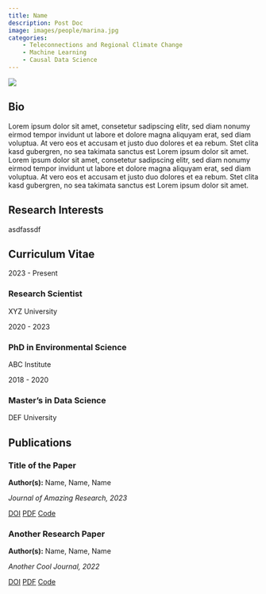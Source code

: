 ```yaml
---
title: Name
description: Post Doc
image: images/people/marina.jpg
categories:
    - Teleconnections and Regional Climate Change
    - Machine Learning
    - Causal Data Science
---
```



<div class="profile-container">
<div class="profile-image-container">
<img src="/images/people/marina.jpg" class="profile-image">
<div class="social-icons">
<a href="https://linkedin.com" target="_blank"><i class="fa-solid fa-envelope"></i></a>
<a href="https://github.com" target="_blank"><i class="fa-brands fa-github"></i></a>
</div>
</div>

<div class="bio-content">

## Bio  

Lorem ipsum dolor sit amet, consetetur sadipscing elitr, sed diam nonumy eirmod tempor invidunt ut labore et dolore magna aliquyam erat, sed diam voluptua. At vero eos et accusam et justo duo dolores et ea rebum. Stet clita kasd gubergren, no sea takimata sanctus est Lorem ipsum dolor sit amet. Lorem ipsum dolor sit amet, consetetur sadipscing elitr, sed diam nonumy eirmod tempor invidunt ut labore et dolore magna aliquyam erat, sed diam voluptua. At vero eos et accusam et justo duo dolores et ea rebum. Stet clita kasd gubergren, no sea takimata sanctus est Lorem ipsum dolor sit amet. 

</div>
</div>

## Research Interests

asdfassdf 

## Curriculum Vitae

<div class="timeline">
<div class="timeline-item">
<div class="timeline-date">2023 - Present</div>
<div class="timeline-content">
<h3>Research Scientist</h3>
<p>XYZ University</p>
</div>
</div>

<div class="timeline-item">
<div class="timeline-date">2020 - 2023</div>
<div class="timeline-content">
<h3>PhD in Environmental Science</h3>
<p>ABC Institute</p>
</div>
</div>

<div class="timeline-item">
<div class="timeline-date">2018 - 2020</div>
<div class="timeline-content">
<h3>Master’s in Data Science</h3>
<p>DEF University</p>
</div>
</div>
</div>


## Publications


<div class="publications-grid">

<div class="publication-card">
<h3>Title of the Paper</h3>
<p><b>Author(s):</b> Name, Name, Name</p>
<p><i>Journal of Amazing Research, 2023</i></p>
<div class="pub-links">
<a href="https://doi.org/XXXX" target="_blank"><i class="fa-solid fa-link"></i> DOI</a>
<a href="https://arxiv.org/XXXX" target="_blank"><i class="fa-solid fa-file-pdf"></i> PDF</a>
<a href="https://github.com/XXXX" target="_blank"><i class="fa-brands fa-github"></i> Code</a>
</div>
</div>

<div class="publication-card">
<h3>Another Research Paper</h3>
<p><b>Author(s):</b> Name, Name, Name</p>
<p><i>Another Cool Journal, 2022</i></p>
<div class="pub-links">
<a href="https://doi.org/XXXX" target="_blank"><i class="fa-solid fa-link"></i> DOI</a>
<a href="https://arxiv.org/XXXX" target="_blank"><i class="fa-solid fa-file-pdf"></i> PDF</a>
<a href="https://github.com/XXXX" target="_blank"><i class="fa-brands fa-github"></i> Code</a>
</div>
</div>

</div>
